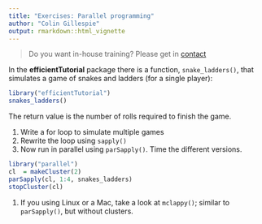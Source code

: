 ```yaml
---
title: "Exercises: Parallel programming"
author: "Colin Gillespie"
output: rmarkdown::html_vignette
---
```


<!--
%\VignetteEngine{knitr::rmarkdown}
%\VignetteIndexEntry{Exercises: Parallel programming}
-->

> Do you want in-house training? Please get in [contact](https://www.jumpingrivers.com/contact)


In the **efficientTutorial** package there is a function, `snake_ladders()`, that simulates a 
game of snakes and ladders (for a single player):
```r
library("efficientTutorial")
snakes_ladders()
```
The return value is the number of rolls required to finish the game.

1. Write a for loop to simulate multiple games
1. Rewrite the loop using `sapply()`
1. Now run in parallel using `parSapply()`. Time the different versions.

```r
library("parallel")
cl  = makeCluster(2) 
parSapply(cl, 1:4, snakes_ladders)
stopCluster(cl)
```
1. If you using Linux or a Mac, take a look at `mclappy()`; similar to `parSapply()`,
but without clusters.

